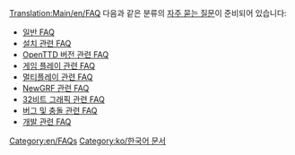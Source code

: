 [[Translation:Main/en/FAQ]]{{en/-}}{{ko/목차}}
다음과 같은 분류의 [http://www.wikipedia.org/wiki/FAQ 자주 묻는 질문]이 준비되어 있습니다:

* [[Main/ko/일반 FAQ|일반 FAQ]]
* [[Main/ko/설치 관련 FAQ|설치 관련 FAQ]]
* [[Main/ko/OpenTTD 버전 관련 FAQ|OpenTTD 버전 관련 FAQ]]
* [[Main/ko/게임 플레이 관련|게임 플레이 관련 FAQ]]
* [[Main/ko/멀티플레이 관련|멀티플레이 관련 FAQ]]
* [[Main/ko/NewGRF 관련 FAQ|NewGRF 관련 FAQ]]
* [[Main/ko/32비트 그래픽 관련 FAQ|32비트 그래픽 관련 FAQ]]
* [[Main/ko/버그 및 충돌 관련 FAQ|버그 및 충돌 관련 FAQ]]
* [[Main/ko/개발 관련 FAQ|개발 관련 FAQ]]

[[Category:en/FAQs]][[Category:ko/한국어 문서]]